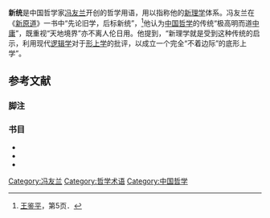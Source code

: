 '''新统'''是中国哲学家[[冯友兰|冯友兰]]开创的哲学用语，用以指称他的[[新理学|新理学]]体系。冯友兰在《[[新原道|新原道]]》一书中“先论旧学，后标新统”，<ref>[[#Wang|王鉴平]]，第5页．</ref>他认为[[中国哲学|中国哲学]]的传统“极高明而道[[中庸|中庸]]”，既重视“天地境界”亦不离人伦日用。他提到，“新理学就是受到这种传统的启示，利用现代[[逻辑学|逻辑学]]对于[[形上学|形上学]]的批评，以成立一个完全“不着边际”的底形上学”。

== 参考文献 ==
=== 脚注 ===
<div class="references-small">
<references />
</div>
=== 书目 ===
<div class="references-small">
* {{cite book|title=辞海|publisher=上海辞书出版社|location=上海|author=辞海编辑委员会|id=ISBN 7-5326-0630-9|year=2000年}}
* <span id="Wang"></span>{{cite book|title=冯友兰哲学思想研究|publisher=四川人民出版社|location=成都|author=王鉴平|year=1988年}}
* {{cite book|title=旧学新统：冯友兰哲学思想通论|publisher=四川大学出版社|location=成都|author=单纯|id=ISBN 9787561430972|year=2005年}}
</div>

[[Category:冯友兰|Category:冯友兰]]
[[Category:哲学术语|Category:哲学术语]]
[[Category:中国哲学|Category:中国哲学]]